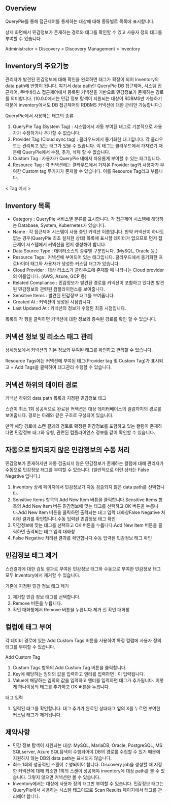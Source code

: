 ## Overview
QueryPie를 통해 접근제어를 통제하는 대상에 대해 종류별로 목록에 표시합니다.

상세 화면에서 민감정보가 존재하는 경로와 태그를 확인할 수 있고 사용자 정의 태그를 부여할 수 있습니다.

Administrator &gt; Discovery &gt; Discovery Management &gt; Inventory

## Inventory의 주요기능
관리자가 발견된 민감정보에 대해 확인을 완료하면 태그가 확정이 되어 Inventory의 data path에  반영이 됩니다. 여기서 data path란 QueryPie DB 접근제어, 시스템 접근제어, 쿠버네티스 접근제어에서 등록된 커넥션을 기반으로 민감정보가 존재하는 경로를 의미합니다. (10.0.0에서는 민감 정보 탐색이 지원되는 대상이 RDBMS만 가능하기 때문에 inventory에서도 DB 접근제어의 RDBMS 커넥션에 대한 관리만 가능합니다.)

QueryPie에서 사용하는 태그의 종류

1. QueryPie Tag (System Tag) : 시스템에서 자동 부여된 태그로 기본적으로 사용자가 수정하거나 추가할 수 없습니다.
2. Provider Tag (Cloud sync tag) : 클라우드에서 동기화한 태그입니다. 각 클라우드는 관리되고 있는 태그가 있을 수 있습니다. 이 태그는 클라우드에서 가져왔기 때문에 QueryPie에서 수정, 추가, 삭제 할 수 없습니다.
3. Custom Tag : 사용자가 QueryPie 내에서 자유롭게 부여할 수 있는 태그입니다.
4. Resource Tag : 각 커넥션에는 클라우드에서 가져온 Provider tag와 사용자가 부여한 Custom tag 두가지가 존재할 수 있습니다. 이를 Resource Tag라고 부릅니다.

&lt; Tag 예시 &gt;

## Inventory 목록
* Category : QueryPie 서비스별 분류를 표시합니다. 각 접근제어 시스템에 해당하는 Database, System, Kubernetes가 있습니다.
* Name : 각 접근제어 시스템이 사용 중인 커넥션 이름입니다. 만약 커넥션이 하나도 없는 경우(QueryPie 최초 설치한 상태) 목록에 표시할 데이터가 없으므로 먼저 접근제어 시스템에서 커넥션을 먼저 생성해야 합니다.
* Data Source Type : 데이터소스의 종류별 구분입니다. (MySQL, Oracle 등.)
* Resource Tags : 커넥션에 부여되어 있는 태그입니다. 클라우드에서 동기화한 프로바이더 태그와 사용자가 생성한 커스텀 태그가 있습니다.
* Cloud Provider : 대상 리소스가 클라우드에 존재할 때 나타나는 Cloud provider의 이름입니다. (AWS, Azure, GCP 등)
* Related Compliance : 민감정보가 발견된 경로를 커넥션이 포함하고 있다면 발견된 민감정보와 관련된 컴플라이언스를 보여줍니다.
* Sensitive Items : 발견된 민감정보 태그를 보여줍니다.
* Created At : 커넥션이 생성된 시점입니다.
* Last Updated At : 커넥션의 정보가 수정된 최종 시점입니다.

목록의 각 행을 클릭하면 커넥션에 대한 정보와 종속된 경로를 확인 할 수 있습니다.

## 커넥션 정보 및 리소스 태그 관리
상세정보에서 커넥션의 기본 정보와 부여된 태그를 확인하고 관리할 수 있습니다.

Resource Tags에는 커넥션에 부여된 태그(Provider tag 및 Custom Tag)가 표시되고 + Add Tags을 클릭하여 태그관리 수행할 수 있습니다.

## 커넥션 하위의 데이터 경로
커넥션 하위의 data path 목록과 지정된 민감정보 태그

스캔이 최소 1회 성공적으로 완료된 커넥션은 대상 데이터베이스의 컬럼까지의 경로를 보여줍니다. 경로는 아래와 같은 구조로 구성되어 있습니다.

만약 해당 경로에 스캔 결과의 검토로 확정된 민감정보를 포함하고 있는 컬럼이 존재하다면 민감정보 태그와 유형, 관련된 컴플라이언스 정보를 같이 확인할 수 있습니다.

## 자동으로 탐지되지 않은 민감정보의 수동 처리
민감정보가 존재하지만 자동 검출되지 않은 민감정보가 존재하는 컬럼에 대해 관리자가 수동으로 민감정보 태그를 부여할 수  있습니다. (일반적으로 이런 상태는 False Negative 입니다.)

1. Inventory 상세 페이지에서 민감정보가 자동 검출되지 않은 data path를 선택합니다.
2. Sensitive Items 항목의 Add New Item 버튼을 클릭합니다.Sensitive Items 항목의 Add New Item 버튼  민감정보에 맞는 태그를 선택하고 OK 버튼을 누릅니다.Add New Item 버튼을 클릭하면 출력되는 태그 입력 대화창False Negative 처리된 결과를 확인합니다.수동 입력된 민감정보 태그 확인
  1. 민감정보에 맞는 태그를 선택하고 OK 버튼을 누릅니다.Add New Item 버튼을 클릭하면 출력되는 태그 입력 대화창
  2. False Negative 처리된 결과를 확인합니다.수동 입력된 민감정보 태그 확인

## 민감정보 태그 제거
스캔결과에 대한 검토 결과로 부여된 민감정보 태그와 수동으로 부여한 민감정보 태그 모두 Inventory에서 제거할 수 있습니다.

기존에 지정된 민감 정보 태그 제거

1. 제거할 민감 정보 태그를 선택합니다.
2. Remove 버튼을 누릅니다.
3. 확인 대화창에서 Remove 버튼을 누릅니다.제거 전 확인 대화창

## 컬럼에 태그 부여
각 데이터 경로에 있는 Add Custom Tags 버튼을 사용하여 특정 컬럼에 사용자 정의 태그를 부여할 수 있습니다.

Add Custom Tag

1. Custom Tags 항목의 Add Custom Tag 버튼을 클릭합니다.
2. Key에 해당하는 임의의 값을 입력하고 엔터를 입력하면 : 이 입력됩니다.
3. Value에 해당하는 임의의 값을 입력하고 엔터를 입력하면 태그가 추가됩니다. 이렇게 하나이상의 태그를 추가하고 OK 버튼을 누릅니다.

태그 입력

1. 입력된 태그를 확인합니다. 태그 추가가 완료된 상태태그 옆의 X를 누르면 부여한 커스텀 태그가 제거됩니다.

## 제약사항
* 민감 정보 탐색이 지원되는 대상: MySQL, MariaDB, Oracle, PostgreSQL, MS SQLserver, Azure SQL탐색이 수행되어야 DB의 경로를 수집할 수 있기 때문에 지원하지 않는 DB의 data path는 표시되지 않습니다.
* 최소 1회의 성공적인 스캔이 수행되어야 합니다. Discovery job을 생성할 때 지정한 커넥션에 대해 최소한 1회의 스캔이 성공해야 inventory에 대상 path를 볼 수 있습니다. 그렇지 않으면 커넥션만 볼 수 있습니다.
* Inventory에서는 대상에 사용자 정의 태그만 부여할 수 있습니다. 민감정보 태그는 QueryPie에서 사용하는 시스템 태그이므로 Scan Results 페이지에서 태그를 관리해야 합니다.
